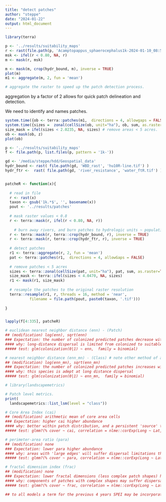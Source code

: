 ```yaml
---
title: "detect patches"
author: "steppe"
date: "2024-01-22"
output: html_document
---
```


```r
library(terra)
```

```r
p <- '../results/suitability_maps'
r <- rast(file.path(p, 'Acamptopappus_sphaerocephalus1k-2024-01-10_08:57:46.tif'))
msk <- ifel(r < 0.80, NA, r)
m <- mask(r, msk)

m <- mask(m, crop(hydr_bound, m), inverse = TRUE)
plot(m)
m1 <- aggregate(m, 2, fun = 'mean')

# aggregate the raster to speed up the patch detection process. 
```

aggregation by a factor of 2 allows for quick patch delineation and detection. 


We need to identify and names patches. 

```r
system.time({ob <- terra::patches(m1,  directions = 4, allowgaps = FALSE)})
system.time({sizes =  zonal(cellSize(ob, unit="ha"), ob, sum, as.raster=TRUE) }) # use this has a mask
size_mask = ifel(sizes < 2.0235, NA, sizes) # remove areas < 5 acres.
ob <- mask(ob, z)
plot(ob)
```



```r

p <- '../results/suitability_maps'
f <- file.path(p, list.files(p, pattern = '1k-'))

gd <- '/media/steppe/hdd/Geospatial_data'
hydr_bound <- rast( file.path(gd, 'WBD_rast', 'hu10R-line.tif') )
hydr_ftr <-  rast( file.path(gd, 'river_resistance', 'water_ftR.tif') )


patcheR <- function(x){
  
  # read in file
  r <- rast(x)
  taxon <- gsub('1k.*$', '', basename(x))
  pout <- '../results/patches'
  
  # mask raster values < 0.8
  r <- terra::mask(r, ifel(r < 0.80, NA, r))
  
    # burn away rivers, and burn patches to hydrologic units ~ populations
  r <- terra::mask(r, terra::crop(hydr_bound, r), inverse = TRUE)
  r <- terra::mask(r, terra::crop(hydr_ftr, r), inverse = TRUE)
  
  # detect patches
  r1 <- terra::aggregate(r, 2, fun = 'mean')
  pat <- terra::patches(r1,  directions = 4, allowGaps = FALSE)
  
  # remove patches < 5 acres
  sizes <- terra::zonal(cellSize(pat, unit="ha"), pat, sum, as.raster=TRUE)
  size_mask <- terra::ifel(sizes < 4.0470, NA, sizes)
  r1 <- mask(r1, size_mask)
  
  # resample the patches to the original raster resolution
  terra::resample(r1, r, threads = 16, method = 'near',
           filename = file.path(pout, paste0(taxon, '.tif')))
  
}


lapply(f[4:335], patcheR)


```



```r

# euclidean nearest neighbor distance (enn) - (Patch)
## (modification) log(enn), sqrt(enn)
### Expectation: the number of colonized predicted patches decrease with increasing distance.
#### why: long-distance dispersal is limited from colonized to suitable patches. 
##### test: glm(colonization(0|1) ~ enn,  family = binomial)

# nearest neighbor distance (enn_mn) - (Class) # note other method of aggregation can be used too!
## (modification) log(enn_mn), sqrt(enn_mn)
### Expectation: the number of colonized predicted patches increases with increasing distance.
#### why: this species is adept at long distance dispersal
##### test: glm(colonization(0|1) ~ enn_mn,  family = binomial)


```


```r
# library(landscapemetrics)

# Patch level metrics. 
print(
  landscapemetrics::list_lsm(level = "class"))

# Core Area Index (cai)  
## (modification) arithmetic mean of core area cells
### Expectation: higher cai higher abundance
#### why: better within patch distribution, and a persistent 'source' to 'sink' peripheral cells. 
##### test: glmm?(% cover ~ cai, correlation = nlme::corExp(Long ~ Lat, nugget=T), family = quasibinomial)

# perimeter-area ratio (para)
## (modification) none
### Expectation: lower para higher abundance
#### why: areas with 'large edges' will suffer dispersal limitations throughout them, as many seeds will go to unsuitable habitat.
##### test: glmm?(% cover ~ para, correlation = nlme::corExp(Long ~ Lat, nugget=T), family = quasibinomial)

# fractal dimension index (frac)
## (modification) none
### Expectation: lower fractal dimensions (less complex patch shapes) have higher abundances. 
#### why: components of patches with complex shapes may suffer dispersal limitation. 
##### test: glmm?(% cover ~ frac, correlation = nlme::corExp(Long ~ Lat, nugget=T), family = quasibinomial)

## to all models a term for the previous 4 years SPEI may be incorporated. 

```
